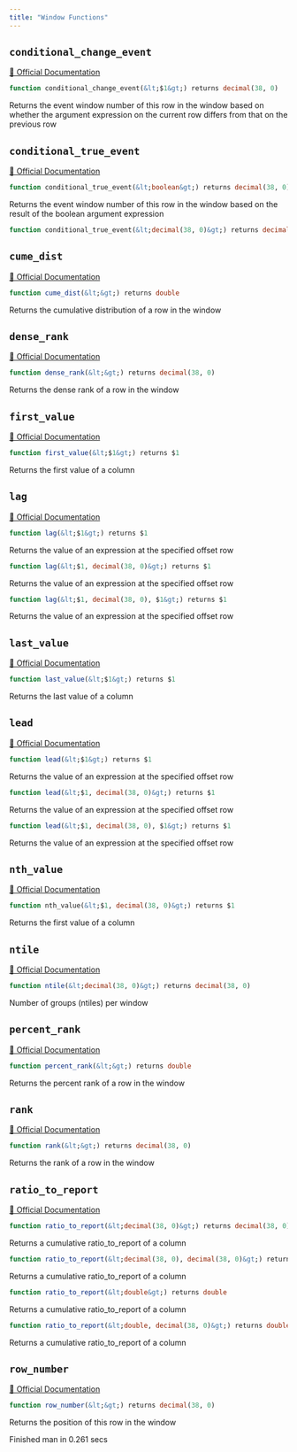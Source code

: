 ```yaml
---
title: "Window Functions"
---
```



## `conditional_change_event`
[🔗 Official Documentation](#)

```sql
function conditional_change_event(&lt;$1&gt;) returns decimal(38, 0)
```
Returns the event window number of this row in the window based on whether the argument expression on the current row differs from that on the previous row 

## `conditional_true_event`
[🔗 Official Documentation](#)

```sql
function conditional_true_event(&lt;boolean&gt;) returns decimal(38, 0)
```
Returns the event window number of this row in the window based on the result of the boolean argument expression 

```sql
function conditional_true_event(&lt;decimal(38, 0)&gt;) returns decimal(38, 0)
```


## `cume_dist`
[🔗 Official Documentation](#)

```sql
function cume_dist(&lt;&gt;) returns double
```
Returns the cumulative distribution of a row in the window

## `dense_rank`
[🔗 Official Documentation](#)

```sql
function dense_rank(&lt;&gt;) returns decimal(38, 0)
```
Returns the dense rank of a row in the window

## `first_value`
[🔗 Official Documentation](#)

```sql
function first_value(&lt;$1&gt;) returns $1
```
Returns the first value of a column

## `lag`
[🔗 Official Documentation](#)

```sql
function lag(&lt;$1&gt;) returns $1
```
Returns the value of an expression at the specified offset row

```sql
function lag(&lt;$1, decimal(38, 0)&gt;) returns $1
```
Returns the value of an expression at the specified offset row

```sql
function lag(&lt;$1, decimal(38, 0), $1&gt;) returns $1
```
Returns the value of an expression at the specified offset row

## `last_value`
[🔗 Official Documentation](#)

```sql
function last_value(&lt;$1&gt;) returns $1
```
Returns the last value of a column

## `lead`
[🔗 Official Documentation](#)

```sql
function lead(&lt;$1&gt;) returns $1
```
Returns the value of an expression at the specified offset row

```sql
function lead(&lt;$1, decimal(38, 0)&gt;) returns $1
```
Returns the value of an expression at the specified offset row

```sql
function lead(&lt;$1, decimal(38, 0), $1&gt;) returns $1
```
Returns the value of an expression at the specified offset row

## `nth_value`
[🔗 Official Documentation](#)

```sql
function nth_value(&lt;$1, decimal(38, 0)&gt;) returns $1
```
Returns the first value of a column

## `ntile`
[🔗 Official Documentation](#)

```sql
function ntile(&lt;decimal(38, 0)&gt;) returns decimal(38, 0)
```
Number of groups (ntiles) per window

## `percent_rank`
[🔗 Official Documentation](#)

```sql
function percent_rank(&lt;&gt;) returns double
```
Returns the percent rank of a row in the window

## `rank`
[🔗 Official Documentation](#)

```sql
function rank(&lt;&gt;) returns decimal(38, 0)
```
Returns the rank of a row in the window

## `ratio_to_report`
[🔗 Official Documentation](#)

```sql
function ratio_to_report(&lt;decimal(38, 0)&gt;) returns decimal(38, 0)
```
Returns a cumulative ratio_to_report of a column

```sql
function ratio_to_report(&lt;decimal(38, 0), decimal(38, 0)&gt;) returns decimal(38, 0)
```
Returns a cumulative ratio_to_report of a column

```sql
function ratio_to_report(&lt;double&gt;) returns double
```
Returns a cumulative ratio_to_report of a column

```sql
function ratio_to_report(&lt;double, decimal(38, 0)&gt;) returns double
```
Returns a cumulative ratio_to_report of a column

## `row_number`
[🔗 Official Documentation](#)

```sql
function row_number(&lt;&gt;) returns decimal(38, 0)
```
Returns the position of this row in the window

   Finished man in 0.261 secs

